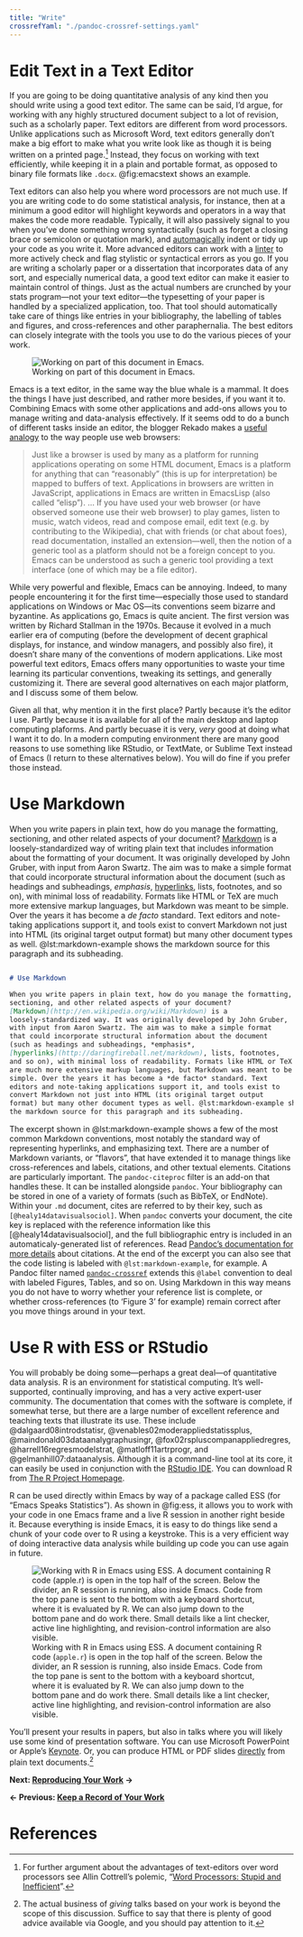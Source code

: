 ```yaml
---
title: "Write"
crossrefYaml: "./pandoc-crossref-settings.yaml"
---
```


# Edit Text in a Text Editor

If you are going to be doing quantitative analysis of any kind then
you should write using a good text editor. The same can be said, I'd
argue, for working with any highly structured document subject to a
lot of revision, such as a scholarly paper. Text editors are different
from word processors. Unlike applications such as Microsoft Word, text
editors generally don't make a big effort to make what you write look
like as though it is being written on a printed page.[^3] Instead, they
focus on working with text efficiently, while keeping it in a plain
and portable format, as opposed to binary file formats like `.docx`.
@fig:emacstext shows an example. 

Text editors can also help you where word processors are not much use.
If you are writing code to do some statistical analysis, for instance,
then at a minimum a good editor will highlight keywords and operators
in a way that makes the code more readable. Typically, it will also
passively signal to you when you've done something wrong syntactically
(such as forget a closing brace or semicolon or quotation mark), and
[automagically](http://en.wiktionary.org/wiki/automagical) indent or
tidy up your code as you write it. More advanced editors can work with
a [linter](http://en.wikipedia.org/wiki/Lint_(software)) to more
actively check and flag stylistic or syntactical errors as you go. If
you are writing a scholarly paper or a dissertation that incorporates
data of any sort, and especially numerical data, a good text editor
can make it easier to maintain control of things. Just as the actual
numbers are crunched by your stats program---not your text
editor---the typesetting of your paper is handled by a specialized
application, too. That tool should automatically take care of things
like entries in your bibliography, the labelling of tables and
figures, and cross-references and other paraphernalia. The best
editors can closely integrate with the tools you use to do the various
pieces of your work.

![Working on part of this document in Emacs.](figures/emacs-texted.png){#fig:emacstext}

Emacs is a text editor, in the same way the blue whale is a mammal. It
does the things I have just described, and rather more besides, if you
want it to. Combining Emacs with some other applications and add-ons
allows you to manage writing and data-analysis effectively. If it
seems odd to do a bunch of different tasks inside an editor, the
blogger Rekado makes a
[useful analogy](http://elephly.net/posts/2016-02-14-ilovefs-emacs.html)
to the way people use web browsers:

> Just like a browser is used by many as a platform for running
> applications operating on some HTML document, Emacs is a platform
> for anything that can “reasonably” (this is up for interpretation)
> be mapped to buffers of text. Applications in browsers are written
> in JavaScript, applications in Emacs are written in EmacsLisp (also
> called “elisp”). ... If you have used your web browser (or have
> observed someone use their web browser) to play games, listen to
> music, watch videos, read and compose email, edit text (e.g. by
> contributing to the Wikipedia), chat with friends (or chat about
> foes), read documentation, installed an extension—well, then the
> notion of a generic tool as a platform should not be a foreign
> concept to you. Emacs can be understood as such a generic tool
> providing a text interface (one of which may be a file editor).


While very powerful and flexible, Emacs can be annoying. Indeed, to
many people encountering it for the first time---especially those used
to standard applications on Windows or Mac OS---its conventions seem
bizarre and byzantine. As applications go, Emacs is quite ancient. The
first version was written by Richard Stallman in the 1970s. Because it
evolved in a much earlier era of computing (before the development of
decent graphical displays, for instance, and window managers, and
possibly also fire), it doesn't share many of the conventions of
modern applications. Like most powerful text editors, Emacs offers
many opportunities to waste your time learning its particular
conventions, tweaking its settings, and generally customizing it.
There are several good alternatives on each major platform, and I
discuss some of them below.

Given all that, why mention it in the first place? Partly because it's
the editor I use. Partly because it is available for all of the main
desktop and laptop computing plaforms. And partly becuase it is very,
*very* good at doing what I want it to do. In a modern computing
environment there are many good reasons to use something like RStudio,
or TextMate, or Sublime Text instead of Emacs (I return to these
alternatives below). You will do fine if you prefer those instead.

# Use Markdown 

When you write papers in plain text, how do you manage the formatting,
sectioning, and other related aspects of your document?
[Markdown](http://en.wikipedia.org/wiki/Markdown) is a
loosely-standardized way of writing plain text that includes
information about the formatting of your document. It was originally
developed by John Gruber, with input from Aaron Swartz. The aim was to
make a simple format that could incorporate structural information
about the document (such as headings and subheadings, *emphasis*,
[hyperlinks](http://daringfireball.net/markdown), lists, footnotes,
and so on), with minimal loss of readability. Formats like HTML or TeX
are much more extensive markup languages, but Markdown was meant to be
simple. Over the years it has become a *de facto* standard. Text
editors and note-taking applications support it, and tools exist to
convert Markdown not just into HTML (its original target output
format) but many other document types as well. @lst:markdown-example
shows the markdown source for this paragraph and its subheading.

```{#lst:markdown-example .markdown caption="The Markdown source for a nearby part of this document."}

# Use Markdown

When you write papers in plain text, how do you manage the formatting,
sectioning, and other related aspects of your document?
[Markdown](http://en.wikipedia.org/wiki/Markdown) is a
loosely-standardized way. It was originally developed by John Gruber, 
with input from Aaron Swartz. The aim was to make a simple format 
that could incorporate structural information about the document 
(such as headings and subheadings, *emphasis*,
[hyperlinks](http://daringfireball.net/markdown), lists, footnotes,
and so on), with minimal loss of readability. Formats like HTML or TeX
are much more extensive markup languages, but Markdown was meant to be
simple. Over the years it has become a *de facto* standard. Text
editors and note-taking applications support it, and tools exist to
convert Markdown not just into HTML (its original target output
format) but many other document types as well. @lst:markdown-example shows 
the markdown source for this paragraph and its subheading.
```

The excerpt shown in @lst:markdown-example shows a few of the most
common Markdown conventions, most notably the standard way of
representing hyperlinks, and emphasizing text. There are a number of
Markdown variants, or "flavors", that have extended it to manage
things like cross-references and labels, citations, and other textual
elements. Citations are particularly important. The `pandoc-citeproc`
filter is an add-on that handles these. It can be installed alongside
`pandoc`. Your bibliography can be stored in one of a variety of
formats (such as BibTeX, or EndNote). Within your `.md` document,
cites are referred to by their key, such as
`[@healy14datavisualsociol]`. When `pandoc` converts your document,
the cite key is replaced with the reference information like this
[@healy14datavisualsociol], and the full bibliographic entry is
included in an automaticaly-generated list of references. Read
[Pandoc's documentation for more details](http://pandoc.org/README.html#citations)
about citations. At the end of the excerpt you can also see that the
code listing is labeled with `@lst:markdown-example`, for example. A
Pandoc filter named
[`pandoc-crossref`](https://github.com/lierdakil/pandoc-crossref)
extends this `@label` convention to deal with labeled Figures, Tables,
and so on. Using Markdown in this way means you do not have to worry
whether your reference list is complete, or whether cross-references
(to 'Figure 3' for example) remain correct after you move things
around in your text.

# Use R with ESS or RStudio

You will probably be doing some---perhaps a great deal---of
quantitative data analysis. R is an environment for statistical
computing. It's well-supported, continually improving, and has a very
active expert-user community. The documentation that comes with the
software is complete, if somewhat terse, but there are a large number
of excellent reference and teaching texts that illustrate its use.
These include @dalgaard08introdstatisr,
@venables02moderappliedstatissplus, @maindonald03dataanalygraphusingr,
@fox02rspluscompanappliedregres, @harrell16regresmodelstrat,
@matloff11artrprogr, and @gelmanhill07:dataanalysis. Although it is a
command-line tool at its core, it can easily be used in conjunction
with the [RStudio IDE](http://rstudio.com). You can download R from
[The R Project Homepage](http://www.r-project.org/).

R can be used directly within Emacs by way of a package called ESS
(for "Emacs Speaks Statistics"). As shown in @fig:ess, it allows you
to work with your code in one Emacs frame and a live R session in
another right beside it. Because everything is inside Emacs, it is
easy to do things like send a chunk of your code over to R using a
keystroke. This is a very efficient way of doing interactive data
analysis while building up code you can use again in future.

![Working with R in Emacs using ESS. A document containing R code (`apple.r`) is open in the top half of the screen. Below the divider, an R session is running, also inside Emacs. Code from the top pane is sent to the bottom with a keyboard shortcut, where it is evaluated by R. We can also jump down to the bottom pane and do work there. Small details like a lint checker, active line highlighting, and revision-control information are also visible.](figures/emacs-ess-2016.png){#fig:ess}

You'll present your results in papers, but also in talks where you
will likely use some kind of presentation software. You can use
Microsoft PowerPoint or Apple's
[Keynote](http://www.apple.com/iwork/keynote/). Or, you can produce HTML or
PDF slides
[directly](http://rmarkdown.rstudio.com/ioslides_presentation_format.html)
from plain text documents.[^4]

[^3]: For further argument about the advantages of text-editors over
    word processors see Allin Cottrell's polemic, "[Word Processors:
    Stupid and Inefficient](http://www.ecn.wfu.edu/~cottrell/wp.html)".


[^4]: The actual business of *giving* talks based on your work is beyond
    the scope of this discussion. Suffice to say that there is plenty of
    good advice available via Google, and you should pay attention to
    it.

**Next: [Reproducing Your Work](http://plain-text.co/reproduce.html) →**

**← Previous: [Keep a Record of Your Work](http://plain-text.co/record.html)**


# References

